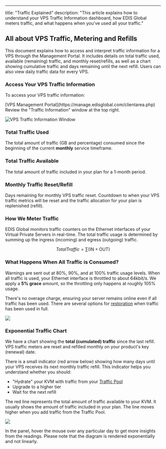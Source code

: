 ---
title: "Traffic Explained"
description: "This article explains how to understand your VPS Traffic Information dashboard, how EDIS Global meters traffic, and what happens when you've used all your traffic."

## All about VPS Traffic, Metering and Refills

This document explains how to access and interpret traffic information for a VPS through the Management Portal. It includes details on total traffic used, available (remaining) traffic, and monthly reset/refills, as well as a chart showing cumulative traffic and days remaining until the next refill. Users can also view daily traffic data for every VPS.

### Access Your VPS Traffic Information

To access your VPS traffic information:

<Steps>
  <Step title="Log in to your">
    [VPS Management Portal](https://manage.edisglobal.com/clientarea.php)
  </Step>

  <Step title="Pick any VPS from the Services tab">
    Review the "Traffic Information" window at the top right.
  </Step>
</Steps>

![VPS Traffic Information Window](/assets/cNp-aoYzm2d52KmDABp4u_traffic-info-edis-global.png)

### Total Traffic Used

The total amount of traffic (GB and percentage) consumed since the beginning of the current **monthly** service timeframe.

### Total Traffic Available

The total amount of traffic included in your plan for a 1-month period.

### Monthly Traffic Reset/Refill

Days remaining for monthly VPS traffic reset. Countdown to when your VPS traffic metrics will be reset and the traffic allocation for your plan is replenished (refill).

### How We Meter Traffic

EDIS Global monitors traffic counters on the Ethernet interfaces of your Virtual Private Servers in real-time. The total traffic usage is determined by summing up the ingress (incoming) and egress (outgoing) traffic.

$$Total Traffic  =  \sum (\text{IN} + \text{OUT})$$

### What Happens When All Traffic is Consumed?

Warnings are sent out at 80%, 90%, and at 100% traffic usage levels. When all traffic is used, your Ethernet interface is throttled to about 64kbit/s. We apply a **5% grace** amount, so the throttling only happens at roughly 105% usage.

There's no overage charge, ensuring your server remains online even if all traffic has been used. There are several options for [restoration](https://docs.edisglobal.com/traffic-pool-global-and-premium-traffic-zone) when traffic has been used in full.

![](/assets/-n9f9xXjqDwmY3XgFkQUn_daily-traffic-432a39609a.png)

### Exponential Traffic Chart

We have a chart showing the **total (cumulated) traffic** since the last refill. VPS traffic meters are reset and refilled monthly on your product's key (renewal) date.

There is a small indicator (red arrow below) showing how many days until your VPS receives its next monthly traffic refill. This indicator helps you understand whether you should:
- "Hydrate" your KVM with traffic from your <a href="https://docs.edisglobal.com/traffic-pool-global-and-premium-traffic-zone" target="_blank">Traffic Pool</a>
- Upgrade to a higher tier
- Wait for the next refill

The red line represents the total amount of traffic available to your KVM. It usually shows the amount of traffic included in your plan. The line moves higher when you add traffic from the Traffic Pool.

![](/assets/lHUScqmop6d5_TFXKZlHt_cumulative-traffic-bc46ac6118.png)

<Note>
  In the panel, hover the mouse over any particular day to get more insights from
  the readings. Please note that the diagram is rendered exponentially and not
  linearly.
</Note>